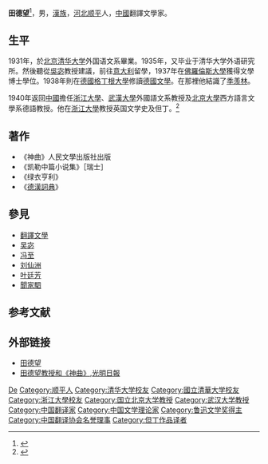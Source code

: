 '''田德望'''{{BD|1909年|7月4日|2000年|10月6日}}<ref>{{Cite web|title=翻译家田德望翻译的《神曲》中文版珍藏本问世|url=http://news.eastday.com/epublish/gb/paper148/20030116/class014800007/hwz867068.htm|accessdate=|work=|archive-date=2007-03-13|archive-url=https://web.archive.org/web/20070313055401/http://news.eastday.com/epublish/gb/paper148/20030116/class014800007/hwz867068.htm|dead-url=no}}</ref>，男，[[漢族|漢族]]，[[河北省|河北]][[順平縣|顺平]]人，[[中國|中國]]翻譯文學家。

== 生平 ==
1931年，於[[北京清华大学|北京清华大学]]外国语文系畢業。1935年，又毕业于清华大学外语研究所。然後聽從[[吳宓|吳宓]]教授建議，前往[[意大利|意大利]]留學，1937年在[[佛羅倫斯大學|佛羅倫斯大學]]獲得文學博士學位。1938年則在[[德國|德國]][[格丁根大學|格丁根大學]]修讀[[德國文學|德國文學]]。在那裡他結識了[[季羡林|季羡林]]。

1940年返回[[中國|中國]]擔任[[浙江大學|浙江大學]]、[[武漢大學|武漢大學]]外國語文系教授及[[北京大學|北京大學]]西方語言文學系德語教授。他在[[浙江大學|浙江大學]]教授英国文学史及但丁。<ref>{{Cite web|title=浙江大學校慶101年:浙江大学外文系在遵义|url=http://xq110.zju.edu.cn/0702/474.htm|accessdate=|work=}}{{dead link|date=2018年3月 |bot=InternetArchiveBot |fix-attempted=yes }}</ref>

== 著作 ==
*《神曲》人民文學出版社出版
*《凯勒中篇小说集》［瑞士］
*《绿衣亨利》
*《[[德漢詞典|德漢詞典]]》

== 參見 ==
* [[翻譯文學|翻譯文學]]
* [[吴宓|吴宓]]
* [[冯至|冯至]]
* [[刘仙洲|刘仙洲]]
* [[叶廷芳|叶廷芳]]
* [[聞家駟|聞家駟]]

== 参考文献 ==
{{reflist}}

== 外部链接 ==
* [https://web.archive.org/web/20160309034442/http://www.cocobook.net/writer/tiandewang.htm 田德望]
* [http://www.gmw.cn/01gmrb/2000-04/27/GB/04%5E18403%5E0%5EGMB3-212.htm 田德望教授和《神曲》]{{Wayback|url=http://www.gmw.cn/01gmrb/2000-04/27/GB/04%5E18403%5E0%5EGMB3-212.htm |date=20070524033952 }},[[光明日報|光明日報]]

{{Navboxes 
| title  = 田德望在[[中国翻译协会|中国翻译协会]]的职务
| list1  =
{{中国翻译工作者协会第二届理事会}}
{{中国翻译工作者协会第三届理事会}}
{{中国翻译工作者协会第四届理事会}}
}}

{{Authority control}}
{{DEFAULTSORT:Tian田}}
[[Category:田姓|De]]
[[Category:顺平人|Category:顺平人]]
[[Category:清华大学校友|Category:清华大学校友]]
[[Category:國立清華大学校友|Category:國立清華大学校友]]
[[Category:浙江大學校友|Category:浙江大學校友]]
[[Category:国立北京大学教授|Category:国立北京大学教授]]
[[Category:武汉大学教授|Category:武汉大学教授]]
[[Category:中国翻译家|Category:中国翻译家]]
[[Category:中国文学理论家|Category:中国文学理论家]]
[[Category:鲁迅文学奖得主|Category:鲁迅文学奖得主]]
[[Category:中国翻译协会名誉理事|Category:中国翻译协会名誉理事]]
[[Category:但丁作品译者|Category:但丁作品译者]]